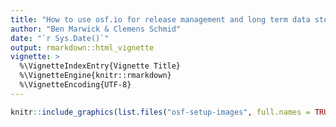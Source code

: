 ```yaml
---
title: "How to use osf.io for release management and long term data storage?"
author: "Ben Marwick & Clemens Schmid"
date: "`r Sys.Date()`"
output: rmarkdown::html_vignette
vignette: >
  %\VignetteIndexEntry{Vignette Title}
  %\VignetteEngine{knitr::rmarkdown}
  %\VignetteEncoding{UTF-8}
---
```


```r
knitr::include_graphics(list.files("osf-setup-images", full.names = TRUE))
```

